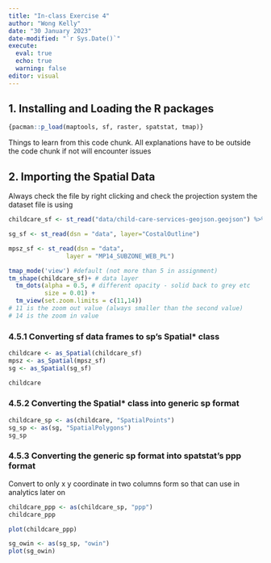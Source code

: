 ```yaml
---
title: "In-class Exercise 4"
author: "Wong Kelly"
date: "30 January 2023"
date-modified: "`r Sys.Date()`"
execute: 
  eval: true
  echo: true
  warning: false
editor: visual
---
```


## 1. Installing and Loading the R packages

```r
{pacman::p_load(maptools, sf, raster, spatstat, tmap)}
```

Things to learn from this code chunk. All explanations have to be outside the code chunk if not will encounter issues

## 2. Importing the Spatial Data

Always check the file by right clicking and check the projection system the dataset file is using

```r
childcare_sf <- st_read("data/child-care-services-geojson.geojson") %>% st_transform(crs = 3414)
```

```r
sg_sf <- st_read(dsn = "data", layer="CostalOutline")
```

```r
mpsz_sf <- st_read(dsn = "data", 
                layer = "MP14_SUBZONE_WEB_PL")
```

```r
tmap_mode('view') #default (not more than 5 in assignment)
tm_shape(childcare_sf)+ # data layer
  tm_dots(alpha = 0.5, # different opacity - solid back to grey etc
          size = 0.01) +
  tm_view(set.zoom.limits = c(11,14))
# 11 is the zoom out value (always smaller than the second value)
# 14 is the zoom in value 
```

### 4.5.1 Converting sf data frames to sp's Spatial\* class

```r
childcare <- as_Spatial(childcare_sf)
mpsz <- as_Spatial(mpsz_sf)
sg <- as_Spatial(sg_sf)
```

```r
childcare
```

### 4.5.2 Converting the Spatial\* class into generic sp format

```r
childcare_sp <- as(childcare, "SpatialPoints")
sg_sp <- as(sg, "SpatialPolygons")
sg_sp
```

### 4.5.3 Converting the generic sp format into spatstat's ppp format

Convert to only x y coordinate in two columns form so that can use in analytics later on

```r
childcare_ppp <- as(childcare_sp, "ppp")
childcare_ppp
```

```r
plot(childcare_ppp)
```

```r
sg_owin <- as(sg_sp, "owin")
plot(sg_owin)
```

